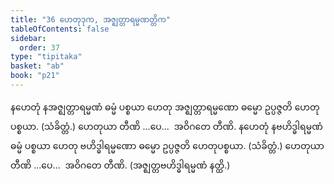 ```yaml
---
title: "36 ဟေတုဒုက, အဇ္ဈတ္တာရမ္မဏတ္တိက"
tableOfContents: false
sidebar:
  order: 37
type: "tipitaka"
basket: "ab"
book: "p21"
---
```



<DynamicBreadcrumb />

<Division number="83" book="p21" e="ch" v="40" p="365">

<Paragraph number="202" book="p21">
နဟေတုံ နအဇ္ဈတ္တာရမ္မဏံ ဓမ္မံ ပစ္စယာ ဟေတု အဇ္ဈတ္တာရမ္မဏော ဓမ္မော ဥပ္ပဇ္ဇတိ ဟေတုပစ္စယာ. (သံခိတ္တံ.) ဟေတုယာ တီဏိ …ပေ…  အဝိဂတေ တီဏိ.
</Paragraph>

<Paragraph number="203" book="p21">
နဟေတုံ နဗဟိဒ္ဓါရမ္မဏံ ဓမ္မံ ပစ္စယာ ဟေတု ဗဟိဒ္ဓါရမ္မဏော ဓမ္မော ဥပ္ပဇ္ဇတိ ဟေတုပစ္စယာ. (သံခိတ္တံ.) ဟေတုယာ တီဏိ …ပေ…  အဝိဂတေ တီဏိ.
</Paragraph>

<Paragraph number="204" book="p21">
(အဇ္ဈတ္တဗဟိဒ္ဓါရမ္မဏံ နတ္ထိ.)
</Paragraph>
</Division>